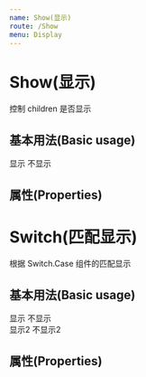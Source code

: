 ```yaml
---
name: Show(显示)
route: /Show
menu: Display
---
```



# Show(显示)

控制 children 是否显示

## 基本用法(Basic usage)

<Playground>
  <Show actual={0} expect={0}>
    显示
  </Show>
  <Show actual={0} expect={1}>
    不显示
  </Show>
</Playground>

## 属性(Properties)

<Props of={Show} />

# Switch(匹配显示)

根据 Switch.Case 组件的匹配显示

## 基本用法(Basic usage)

<Playground>
  <Switch actual={0}>
    <Switch.Case expect={0}>显示</Switch.Case>
    <Switch.Case expect={1}>不显示</Switch.Case>
    <div>
      <Switch.Case expect={0}>显示2</Switch.Case>
      <Switch.Case expect={1}>不显示2</Switch.Case>
    </div>
  </Switch>
</Playground>

## 属性(Properties)

<Props of={Switch} />
